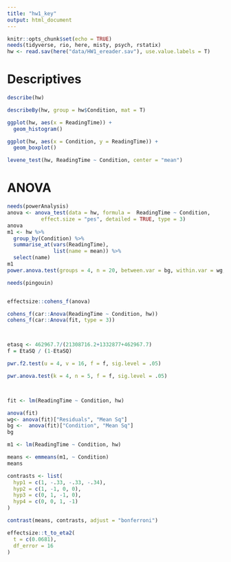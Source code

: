 ```yaml
---
title: "hw1_key"
output: html_document
---
```


```r
knitr::opts_chunk$set(echo = TRUE)
needs(tidyverse, rio, here, misty, psych, rstatix)
hw <- read.sav(here("data/HW1_ereader.sav"), use.value.labels = T)
```

# Descriptives
```r
describe(hw)

describeBy(hw, group = hw$Condition, mat = T)
```


```r
ggplot(hw, aes(x = ReadingTime)) +
  geom_histogram()

ggplot(hw, aes(x = Condition, y = ReadingTime)) +
  geom_boxplot()
```


```r
levene_test(hw, ReadingTime ~ Condition, center = "mean")
```

# ANOVA
```r
needs(powerAnalysis)
anova <- anova_test(data = hw, formula =  ReadingTime ~ Condition,
           effect.size = "pes", detailed = TRUE, type = 3)
anova
m1 <- hw %>%  
  group_by(Condition) %>%  
  summarise_at(vars(ReadingTime),
               list(name = mean)) %>% 
  select(name)
m1
power.anova.test(groups = 4, n = 20, between.var = bg, within.var = wg, sig.level = .05)

needs(pingouin)


effectsize::cohens_f(anova)

cohens_f(car::Anova(ReadingTime ~ Condition, hw))
cohens_f(car::Anova(fit, type = 3))



etasq <- 462967.7/(21308716.2+1332877+462967.7) 
f = EtaSQ / (1-EtaSQ)

pwr.f2.test(u = 4, v = 16, f = f, sig.level = .05)

pwr.anova.test(k = 4, n = 5, f = f, sig.level = .05)



fit <- lm(ReadingTime ~ Condition, hw)

anova(fit)
wg<- anova(fit)["Residuals", "Mean Sq"]
bg <-  anova(fit)["Condition", "Mean Sq"]
bg
```

```r
m1 <- lm(ReadingTime ~ Condition, hw)

means <- emmeans(m1, ~ Condition)
means

contrasts <- list(
  hyp1 = c(1, -.33, -.33, -.34),
  hyp2 = c(1, -1, 0, 0),
  hyp3 = c(0, 1, -1, 0),
  hyp4 = c(0, 0, 1, -1)
)

contrast(means, contrasts, adjust = "bonferroni")

effectsize::t_to_eta2(
  t = c(0.0681),
  df_error = 16
)
```
